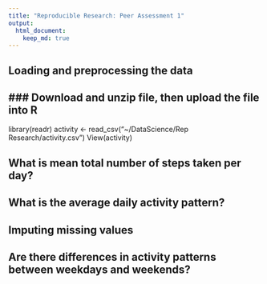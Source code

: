```yaml
---
title: "Reproducible Research: Peer Assessment 1"
output: 
  html_document:
    keep_md: true
---
```



## Loading and preprocessing the data
### Download and unzip file, then upload the file into R 
---
library(readr)
activity <- read_csv("~/DataScience/Rep Research/activity.csv")
View(activity)

## What is mean total number of steps taken per day?



## What is the average daily activity pattern?



## Imputing missing values



## Are there differences in activity patterns between weekdays and weekends?
